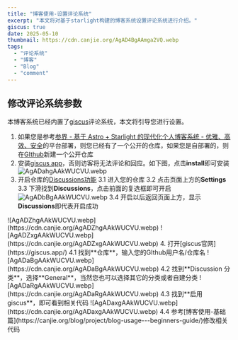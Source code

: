 ```yaml
---
title: "博客使用-设置评论系统"
excerpt: "本文将对基于starlight构建的博客系统设置评论系统进行介绍。"
giscus: true
date: 2025-05-10
thumbnail: https://cdn.canjie.org/AgAD4BgAAmga2VQ.webp
tags:
  - "评论系统"
  - "博客"
  - "Blog"
  - "comment"
---
```



## 修改评论系统参数
本博客系统已经内置了[giscus](https://giscus.app/)评论系统，本文将引导您进行设置。
<Steps>
1. 如果您是参考[参界 - 基于 Astro + Starlight 的现代化个人博客系统 - 优雅、高效、安全](https://canjie.org/blog/project/canjie-system-introduction)的平台部署，则您已经有了一个公开的仓库，如果您是自部署的，则在[GIthub](https://github.com/)新建一个公开仓库
2. 安装[giscus app](https://github.com/apps/giscus)，否则访客将无法评论和回应。如下图，点击**install**即可安装
![AgADahgAAkWUCVU.webp](https://cdn.canjie.org/AgADahgAAkWUCVU.webp)
3. 开启仓库的[Discussions功能](https://docs.github.com/en/repositories/managing-your-repositorys-settings-and-features/enabling-features-for-your-repository/enabling-or-disabling-github-discussions-for-a-repository)
3.1 进入您的仓库
3.2 点击页面上方的**Settings**
3.3 下滑找到**Discussions**，点击前面的复选框即可开启
![AgADbBgAAkWUCVU.webp](https://cdn.canjie.org/AgADbBgAAkWUCVU.webp)
3.4 开启以后返回页面上方，显示**Discussions**即代表开启成功
<Tabs>
  <TabItem label="开启前">![AgADZhgAAkWUCVU.webp](https://cdn.canjie.org/AgADZhgAAkWUCVU.webp)</TabItem>
  <TabItem label="开启后">![AgADZxgAAkWUCVU.webp](https://cdn.canjie.org/AgADZxgAAkWUCVU.webp)</TabItem>
</Tabs>
4. 打开[giscus官网](https://giscus.app/)
4.1 找到**仓库**，输入您的GIthub用户名/仓库名
![AgADaBgAAkWUCVU.webp](https://cdn.canjie.org/AgADaBgAAkWUCVU.webp)
4.2 找到**Discussion 分类**，选择**General**，当然您也可以选择其它的分类或者自建分类
![AgADaRgAAkWUCVU.webp](https://cdn.canjie.org/AgADaRgAAkWUCVU.webp)
4.3 找到**启用 giscus**，即可看到相关代码
![AgADaxgAAkWUCVU.webp](https://cdn.canjie.org/AgADaxgAAkWUCVU.webp)
4.4 参考[博客使用-基础篇](https://canjie.org/blog/project/blog-usage---beginners-guide/)修改相关代码
</Steps>
